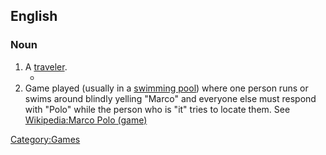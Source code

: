 ==English==
{{wikipedia|Marco Polo}}

===Noun===
{{en-noun|-}}

# A [[traveler]].
#*{{quote-book
|year=2004
|author=Ross E. Dunn
|title=The adventures of Ibn Battuta, a Muslim traveler of the fourteenth century
|chapter=1
|url=http://books.google.com/books?id=Js8qHFVw2gEC&pg=PA5&dq=the-Marco-Polo-of
|isbn=
|page=5
|passage=Ibn Battuta has inevitably been compared with him and has usually taken second prize as "the Marco Polo of the Muslim world" or "the Marco Polo of the tropics"}}
# Game played (usually in a [[swimming pool]]) where one person runs or swims around blindly yelling "Marco" and everyone else must respond with "Polo" while the person who is "it" tries to locate them. See [[Wikipedia:Marco Polo (game)]]

[[Category:Games]]